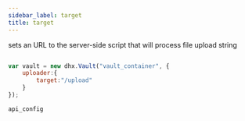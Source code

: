 ```yaml
---
sidebar_label: target
title: target
---
```



          


<Short>
 sets an URL to the server-side script that will process file upload
	

</Short>



<Type>
 string

</Type>


~~~js

var vault = new dhx.Vault("vault_container", { 
    uploader:{	
    	target:"/upload"
    }
});


~~~
	api_config

<Descr>




</Descr>

